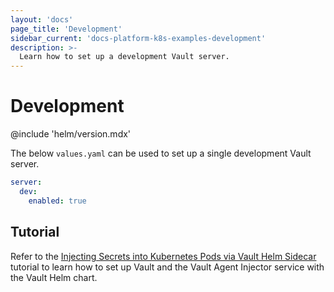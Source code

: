 ```yaml
---
layout: 'docs'
page_title: 'Development'
sidebar_current: 'docs-platform-k8s-examples-development'
description: >-
  Learn how to set up a development Vault server.
---
```


# Development

@include 'helm/version.mdx'

The below `values.yaml` can be used to set up a single development Vault server.

```yaml
server:
  dev:
    enabled: true
```

## Tutorial

Refer to the [Injecting Secrets into Kubernetes Pods via Vault Helm
Sidecar](/vault/tutorials/kubernetes/kubernetes-sidecar) tutorial
to learn how to set up Vault and the Vault Agent Injector service with the Vault Helm chart.
